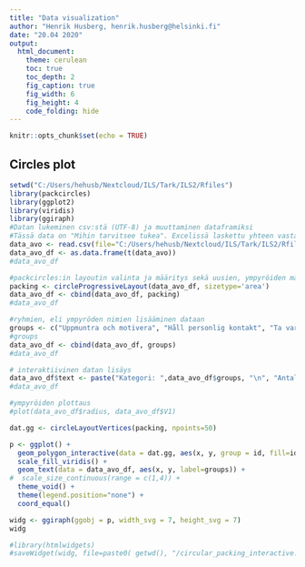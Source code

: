 ```yaml
---
title: "Data visualization"
author: "Henrik Husberg, henrik.husberg@helsinki.fi"
date: "20.04 2020"
output: 
  html_document:
    theme: cerulean
    toc: true
    toc_depth: 2
    fig_caption: true
    fig_width: 6
    fig_height: 4
    code_folding: hide
---
```


```r
knitr::opts_chunk$set(echo = TRUE)
```

## Circles plot


```r
setwd("C:/Users/hehusb/Nextcloud/ILS/Tark/ILS2/Rfiles")
library(packcircles)
library(ggplot2)
library(viridis)
library(ggiraph)
#Datan lukeminen csv:stä (UTF-8) ja muuttaminen dataframiksi
#Tässä data on "Mihin tarvitsee tukea". Excelissä laskettu yhteen vastaukse kolumneittain ennen R:ään siirtoa.
data_avo <- read.csv(file="C:/Users/hehusb/Nextcloud/ILS/Tark/ILS2/Rfiles/avoimet_kat.csv", header=TRUE, sep=";")
data_avo_df <- as.data.frame(t(data_avo))
#data_avo_df

#packcircles:in layoutin valinta ja määritys sekä uusien, ympyröiden määrittävien muuttujien lisääminen dataan
packing <- circleProgressiveLayout(data_avo_df, sizetype='area')
data_avo_df <- cbind(data_avo_df, packing)
#data_avo_df

#ryhmien, eli ympyröden nimien lisääminen dataan
groups <- c("Uppmuntra och motivera", "Håll personlig kontakt", "Ta vara på färdigt material", "Skapa nytt med hjälp av tekniken", "Tydliggör och strukturera", "Ordna gemensamma stunder för undervisning", "Övriga tips")
#groups
data_avo_df <- cbind(data_avo_df, groups)
#data_avo_df

# interaktiivinen datan lisäys
data_avo_df$text <- paste("Kategori: ",data_avo_df$groups, "\n", "Antal:", data_avo_df$V1, "\n", "")
#data_avo_df

#ympyröiden plottaus
#plot(data_avo_df$radius, data_avo_df$V1)

dat.gg <- circleLayoutVertices(packing, npoints=50)

p <- ggplot() + 
  geom_polygon_interactive(data = dat.gg, aes(x, y, group = id, fill=id, tooltip = data_avo_df$text[id], data_id = id), colour = "black", alpha = 0.6) +  
  scale_fill_viridis() +
  geom_text(data = data_avo_df, aes(x, y, label=groups)) +
#  scale_size_continuous(range = c(1,4)) +  
  theme_void() + 
  theme(legend.position="none") +
  coord_equal()  

widg <- ggiraph(ggobj = p, width_svg = 7, height_svg = 7)
widg  

#library(htmlwidgets)
#saveWidget(widg, file=paste0( getwd(), "/circular_packing_interactive.html"))
```


